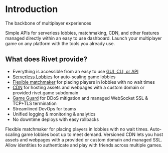 
# Introduction

<Summary>The backbone of multiplayer experiences</Summary>

Simple APIs for serverless lobbies, matchmaking, CDN, and other features managed directly within an easy to use dashboard. Launch your multiplayer game on any platform with the tools you already use.

## What does Rivet provide?

- Everything is accessible from an easy to use [GUI, CLI, or API](/general/gui-cli-api)
- [Serverless Lobbies](/serverless-lobbies/introduction) for auto-scaling game lobbies
- [Flexible matchmaker](/matchmaker/introduction) for placing players in lobbies with no wait times
- [CDN](/cdn/introduction) for hosting assets and webpages with a custom domain or provided rivet.game subdomain
- [Game Guard](/serverless-lobbies/concepts/game-guard) for DDoS mitigation and managed WebSocket SSL & TCP+TLS termination
- Streamlined DevOps for teams
- Unified logging & monitoring & analytics
- No downtime deploys with easy rollbacks

<ResourceGroup>
  <Resource
    title='5 Minute Crash Course'
    icon={faGraduationCap}
        href='/general/guides/crash-course'
  />
  <Resource title='Libraries' icon={faBooks} href='/general/libraries' />
  <Resource title='Matchmaker' icon={faChessKnight} href='/matchmaker/introduction'>
    Flexible matchmaker for placing players in lobbies with no wait times.
  </Resource>
  <Resource title='Serverless Lobbies' icon={faServer} iconType='duotone' href='/serverless-lobbies/introduction'>
    Auto-scaling game lobbies boot up to meet demand.
  </Resource>
  <Resource title='CDN' icon={faGlobe} href='/cdn/introduction'>
    Versioned CDN lets you host assets and webpages with a provided or custom domain and managed SSL.
  </Resource>
  <Resource title='Identity' icon={faKey} href='/identity/introduction'>
    Allow identities to authenticate and play with friends across multiple games.
  </Resource>
</ResourceGroup>
